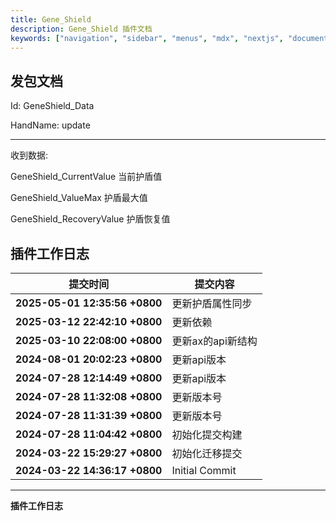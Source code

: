 ```yaml
---
title: Gene_Shield
description: Gene_Shield 插件文档
keywords: ["navigation", "sidebar", "menus", "mdx", "nextjs", "documents"]
---
```




## 发包文档


<Step>

<StepItem title="获取护盾数据">

Id: GeneShield_Data

HandName: update

---

收到数据:

GeneShield_CurrentValue 当前护盾值

GeneShield_ValueMax 护盾最大值

GeneShield_RecoveryValue 护盾恢复值


</StepItem>

</Step>

## 插件工作日志

| 提交时间                              | 提交内容                                                                          |
|--------------------------------------|---------------------------------------------------------------------------------|
| **2025-05-01 12:35:56 +0800** | 更新护盾属性同步 |
| **2025-03-12 22:42:10 +0800** | 更新依赖 |
| **2025-03-10 22:08:00 +0800** | 更新ax的api新结构 |
| **2024-08-01 20:02:23 +0800** | 更新api版本 |
| **2024-07-28 12:14:49 +0800** | 更新api版本 |
| **2024-07-28 11:32:08 +0800** | 更新版本号 |
| **2024-07-28 11:31:39 +0800** | 更新版本号 |
| **2024-07-28 11:04:42 +0800** | 初始化提交构建 |
| **2024-03-22 15:29:27 +0800** | 初始化迁移提交 |
| **2024-03-22 14:36:17 +0800** | Initial Commit |

---
**插件工作日志**

